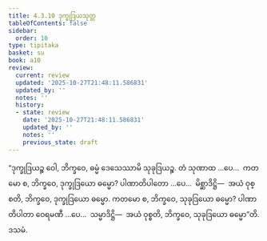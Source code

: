 ```yaml
---
title: 4.3.10 ဒုက္ခုဒြယသုတ္တ
tableOfContents: false
sidebar:
  order: 10
type: tipitaka
basket: su
book: a10
review:
  current: review
  updated: '2025-10-27T21:48:11.586831'
  updated_by: ''
  notes: ''
  history:
  - state: review
    date: '2025-10-27T21:48:11.586831'
    updated_by: ''
    notes: ''
    previous_state: draft
---
```



<ReviewStatus review={frontmatter.review} showDetails={true} />

<HypothesisAnnotation frontmatter={frontmatter} />

<DynamicBreadcrumb />

<Division number="187" book="a10" e="ch" v="17" p="484">

<Paragraph number="1348" book="a10">
“ဒုက္ခုဒြယဉ္စ ဝေါ, ဘိက္ခဝေ, ဓမ္မံ ဒေသေဿာမိ သုခုဒြယဉ္စ. တံ သုဏာထ …ပေ…  ကတမော စ, ဘိက္ခဝေ, ဒုက္ခုဒြယော ဓမ္မော? ပါဏာတိပါတော …ပေ…  မိစ္ဆာဒိဋ္ဌိ—  အယံ ဝုစ္စတိ, ဘိက္ခဝေ, ဒုက္ခုဒြယော ဓမ္မော.
</Paragraph>

<Paragraph number="1349" book="a10">
ကတမော စ, ဘိက္ခဝေ, သုခုဒြယော ဓမ္မော? ပါဏာတိပါတာ ဝေရမဏီ …ပေ…  သမ္မာဒိဋ္ဌိ—  အယံ ဝုစ္စတိ, ဘိက္ခဝေ, သုခုဒြယော ဓမ္မော”တိ.

</Paragraph>
</Division>

<Paragraph number="1350" type="center" book="a10">
ဒသမံ.
</Paragraph>